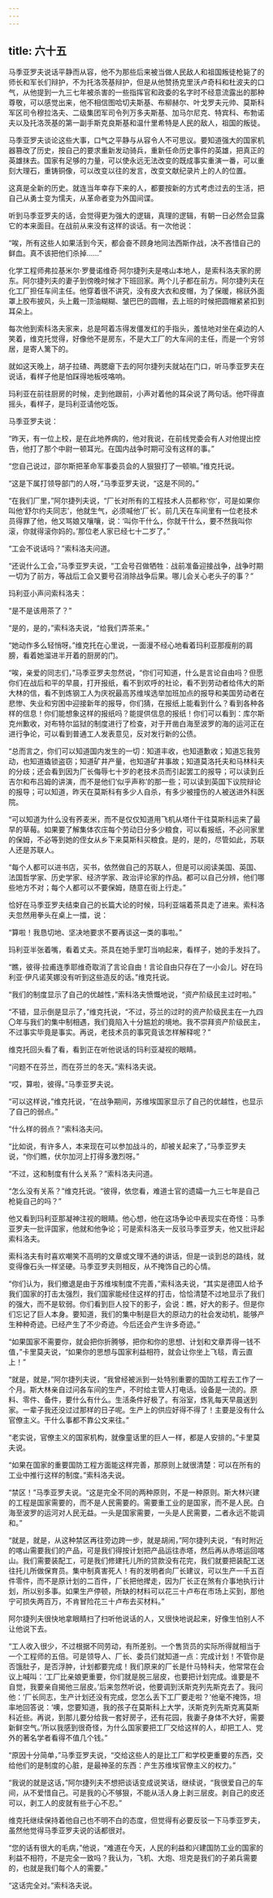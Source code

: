 ```yaml
---
---
---
```

title: 六十五
---



马季亚罗夫说话平静而从容，他不为那些后来被当做人民敌人和祖国叛徒枪毙了的师长和军长们辩护，不为托洛茨基辩护，但是从他赞扬克里沃卢奇科和杜波夫的口气，从他提到一九三七年被杀害的一些指挥官和政委的名字时不经意流露出的那种尊敬，可以感觉出来，他不相信图哈切夫斯基、布柳赫尔、叶戈罗夫元帅、莫斯科军区司令穆拉洛夫、二级集团军司令列万多夫斯基、加马尔尼克、特宾科、布勃诺夫以及托洛茨基的第一副手斯克良斯基和温什里希特是人民的敌人，祖国的叛徒。

马季亚罗夫谈论这些大事，口气之平静与从容令人不可思议。要知道强大的国家机器篡改了历史，按自己的要求重新发动骑兵，重新任命历史事件的英雄，把真正的英雄抹去。国家有足够的力量，可以使永远无法改变的既成事实重演一番，可以重刻大理石，重铸铜像，可以改变以往的发言，改变文献纪录片上的人的位置。

这真是全新的历史。就连当年幸存下来的人，都要按新的方式考虑过去的生活，把自己从勇士变为懦夫，从革命者变为外国间谍。

听到马季亚罗夫的话，会觉得更为强大的逻辑，真理的逻辑，有朝一日必然会显露它的本来面目。在战前从来没有这样的谈话。有一次他说：

“唉，所有这些人如果活到今天，都会奋不顾身地同法西斯作战，决不吝惜自己的鲜血。真不该把他们杀掉……”

化学工程师弗拉基米尔·罗曼诺维奇·阿尔捷列夫是喀山本地人，是索科洛夫家的房东。阿尔捷列夫的妻子到傍晚时候才下班回家。两个儿子都在前方。阿尔捷列夫在化工厂担任车间主任。他穿着很不讲究，没有皮大衣和皮帽，为了保暖，棉祆外面罩上胶布披风，头上戴一顶油糊糊、皱巴巴的圆帽，去上班的时候把圆帽紧紧扣到耳朵上。

每次他到索科洛夫家来，总是呵着冻得发僵发红的手指头，羞怯地对坐在桌边的人笑着，维克托觉得，好像他不是房东，不是大工厂的大车间的主任，而是一个穷邻居，是寄人篱下的。

就如这天晚上，胡子拉碴、两腮瘪下去的阿尔捷列夫就站在门口，听马季亚罗夫在说话，看样子他是怕踩得地板吱咯响。

玛利亚在前往厨房的时候，走到他跟前，小声对着他的耳朵说了两句话。他吓得直摇头，看样子，是玛利亚请他吃饭。

马季亚罗夫说：

“昨天，有一位上校，是在此地养病的，他对我说，在前线党委会有人对他提出控告，他打了那个中尉一顿耳光。在国内战争时期可没有这样的事。”

“您自己说过，邵尔斯把革命军事委员会的人狠狠打了一顿嘛。”维克托说。

“这是下属打领导部门的人呀，”马季亚罗夫说，“这是不同的。”

“在我们厂里，”阿尔捷列夫说，“厂长对所有的工程技术人员都称‘你’，可是如果你叫他‘舒尔约夫同志’，他就生气，必须喊他‘厂长’。前几天在车间里有一位老技术员得罪了他，他又骂娘又嚷嚷，说：‘叫你干什么，你就干什么，要不然我叫你滚，你就得滚你妈的。’那位老人家已经七十二岁了。”

“工会不说话吗？”索科洛夫问道。

“还说什么工会，”马季亚罗夫说，“工会号召做牺牲：战前准备迎接战争，战争时期一切为了前方，等战后工会又要号召消除战争后果。哪儿会关心老头子的事？”

玛利亚小声问索科洛夫：

“是不是该用茶了？”

“是的，是的，”索科洛夫说，“给我们弄茶来。”

“她动作多么轻悄呀。”维克托在心里说，一面漫不经心地看着玛利亚那瘦削的肩膀，看着她溜进半开着的厨房的门。

“唉，亲爱的同志们，”马季亚罗夫忽然说，“你们可知道，什么是言论自由吗？但愿你们在战后和平的早晨，打开报纸，看不到欢呼的社论，看不到劳动者给伟大的斯大林的信，看不到炼钢工人为庆祝最高苏维埃选举加班加点的报导和美国劳动者在悲惨、失业和穷困中迎接新年的报导，你们猜，在报纸上能看到什么？看到各种各样的信息！你们能想象这样的报纸吗？能提供信息的报纸！你们可以看到：库尔斯克州歉收，对布特尔监狱的制度进行了检查，对于开凿白海至波罗的海的运河正在进行争论，可以看到普通工人发表意见，反对发行新的公债。

“总而言之，你们可以知道国内发生的一切：知道丰收，也知道歉收；知道忘我劳动，也知道撬锁盗窃；知道矿井产量，也知道矿井事故；知道莫洛托夫和马林科夫的分歧；还会看到因为厂长侮辱七十岁的老技术员而引起罢工的报导；可以读到丘吉尔和布吕姆的讲演，而不是他们‘似乎声称’的那一些；可以读到英国下议院辩论的报导；可以知道，昨天在莫斯科有多少人自杀，有多少被撞伤的人被送进外科医院。

“可以知道为什么没有荞麦米，而不是仅仅知道用飞机从塔什干往莫斯科运来了最早的草莓。如果要了解集体农庄每个劳动日分多少粮食，可以看报纸，不必问家里的保姆，不必等到她的侄女从乡下来莫斯科买粮食。是的，是的，尽管如此，苏联人还是苏联人。

“每个人都可以进书店，买书，依然做自己的苏联人，但是可以阅读美国、英国、法国哲学家、历史学家、经济学家、政治评论家的作品。都可以自己分辨，他们哪些地方不对；每个人都可以不要保姆，随意在街上行走。”

恰好在马季亚罗夫结束自己的长篇大论的时候，玛利亚端着茶具走了进来。索科洛夫忽然用拳头在桌上一擂，说：

“算啦！我恳切地、坚决地要求不要再谈这一类的事啦。”

玛利亚半张着嘴，看着丈夫。茶具在她手里叮当响起来，看样子，她的手发抖了。

“瞧，彼得·拉甫连季耶维奇取消了言论自由！言论自由只存在了一小会儿。好在玛利亚·伊凡诺芙娜没有听到这些造反的话。”维克托说。

“我们的制度显示了自己的优越性，”索科洛夫愤慨地说，“资产阶级民主过时啦。”

“不错，显示倒是显示了，”维克托说，“不过，芬兰的过时的资产阶级民主在一九四〇年与我们的集中制相遇，我们竟陷入十分尴尬的境地。我不崇拜资产阶级民主，不过事实毕竟是事实。再说，老技术员的事究竟该怎样解释呢？”

维克托回头看了看，看到正在听他说话的玛利亚凝视的眼睛。

“问题不在芬兰，而在芬兰的冬天。”索科洛夫说。

“哎，算啦，彼得。”马季亚罗夫说。

“可以这样说，”维克托说，“在战争期间，苏维埃国家显示了自己的优越性，也显示了自己的弱点。”

“什么样的弱点？”索科洛夫问。

“比如说，有许多人，本来现在可以参加战斗的，却被关起来了，”马季亚罗夫说，“你们瞧，伏尔加河上打得多激烈呀。”

“不过，这和制度有什么关系？”索科洛夫问道。

“怎么没有关系？”维克托说。“彼得，依您看，难道士官的遗孀一九三七年是自己枪毙自己的吗？”

他又看到玛利亚那凝神注视的眼睛。他心想，他在这场争论中表现实在奇怪：马季亚罗夫一批评国家，他就和他争论；可是索科洛夫一反驳马季亚罗夫，他又批评起索科洛夫。

索科洛夫有时喜欢嘲笑不高明的文章或文理不通的讲话，但是一谈到总的路线，就变得像石头一样坚硬。马季亚罗夫则相反，从不掩饰自己的心情。

“你们认为，我们撤退是由于苏维埃制度不完善，”索科洛夫说，“其实是德囯人给予我们国家的打击太强烈，我们国家能经住这样的打击，恰恰清楚不过地显示了我们的强大，而不是软弱。你们看到巨人投下的影子，会说：瞧，好大的影子。但是你们忘记了巨人本身。要知道，我们的集中制是巨大的原动力的社会发动机，能够产生种种奇迹。已经产生了不少奇迹。今后还会产生许多奇迹。”

“如果国家不需要你，就会把你折腾够，把你和你的思想、计划和文章弄得一钱不值，”卡里莫夫说，“如果你的思想与国家利益相符，就会让你坐上飞毯，青云直上！”

“就是，就是，”阿尔捷列夫说，“我曾经被派到一处特别重要的国防工程去工作了一个月。斯大林亲自过问各车间的生产，不时给主管人打电话。设备是一流的。原料、零件、备件，要什么有什么。生活条件好极了。有浴室，炼乳每天早晨送到家。一辈子我还没过过那样的日子呢。生产上的供应好得不得了！主要是没有什么官僚主义。干什么事都不靠公文来往。”

“老实说，官僚主义的国家机构，就像童话里的巨人一样，都是人安排的。”卡里莫夫说。

“如果在国家的重要国防工程方面能这样完善，那原则上就很清楚：可以在所有的工业中推行这样的制度。”索科洛夫说。

“禁区！”马季亚罗夫说。“这是完全不同的两种原则，不是一种原则。斯大林兴建的工程是国家需要的，而不是人民需要的。需要重工业的是国家，而不是人民。白海至波罗的运河对人民无益。一头是国家需要，一头是人民需要，二者永远不能调和。”

“就是，就是，从这种禁区再往旁边跨一步，就是胡闹，”阿尔捷列夫说，“有时附近的喀山需要我们的产品，可是我们得按计划把产品运往赤塔，然后再从赤塔运回喀山。我们需要装配工，可是我们修建托儿所的贷款没有花完，我们就要把装配工送往托儿所做保育员。集中制真害死人！有的发明者向厂长建议，可以生产一千五百件零件，而不是原计划的二百件，厂长把他撵走，因为厂长正在煞有介事地执行计划，所以别多事。如果生产停顿，所缺的材料可以花三十卢布在市场上买到，那他宁可损失两百万，不肯冒险花三十卢布去买材料。”

阿尔捷列夫很快地拿眼睛扫了扫听他说话的人，又很快地说起来，好像生怕别人不让他说下去。

“工人收入很少，不过根据不同劳动，有所差别。一个售货员的实际所得就相当于一个工程师的五倍。可是领导人、厂长、委员们就知道一点：完成计划！不管你是否饿肚子，是否浮肿，计划都要完成！我们原来的厂长是什马特科夫，他常常在会议上喊叫：‘工厂比亲娘更重要，你们就是脱三层皮，也要把计划完成。谁要是不自觉，我要亲自揭他三层皮。’后来忽然听说，他要调到沃斯克列先斯克去了。我问他：‘厂长同志，生产计划还没有完成，您怎么丢下工厂要走啦？’他毫不掩饰，坦率地回答说：‘噢，您要知道，我的孩子在莫斯科上大学，沃斯克列先斯克离莫斯科近些。再说，到那儿要分给我一套好房子，还有花园，我妻子身体不大好，需要新鲜空气。’所以我感到很奇怪，为什么国家要把工厂交给这样的人，却把工人、党外的著名学者看得不值几个钱。”

“原因十分简单，”马季亚罗夫说，“交给这些人的是比工厂和学校更重要的东西，交给他们的是制度的心脏，是最神圣的东西：产生苏维埃官僚主义的权力。”

“我说的就是这话，”阿尔捷列夫不想把谈话变成说笑话，继续说，“我很爱自己的车间，从不爱惜自己。可是我的心不够狠，不能从活人身上剥三层皮。剥自己的皮还可以，剥工人的皮就有些于心不忍。”

维克托继续保持着他自己也不明不白的态度，但觉得有必要反驳一下马季亚罗夫，虽然他觉得马季亚罗夫说的话都很对。

“您的话有很大的毛病，”他说，“难道在今天，人民的利益和兴建国防工业的国家的利益不相符，不是完全一致吗？我认为，飞机、大炮、坦克是我们的子弟兵需要的，也就是我们每个人的需要。”

“这话完全对。”索科洛夫说。